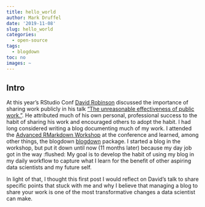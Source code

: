 ```yaml
---
title: hello_world
author: Mark Druffel
date: '2019-11-08'
slug: hello_world
categories:
  - open-source
tags:
  - blogdown
toc: no
images: ~
---
```


## Intro  
At this year's RStudio Conf [David Robinson](http://varianceexplained.org/) discussed the importance of sharing work publicly in his talk ["The unreasonable effectiveness of public work."](https://resources.rstudio.com/rstudio-conf-2019/the-unreasonable-effectiveness-of-public-work). He attributed much of his own personal, professional success to the habit of sharing his work and encouraged others to adopt the habit. I had long considered writing a blog documenting much of my work. I attended the [Advanced RMarkdown Workshop](https://arm.rbind.io/)  at the conference and learned, among other things, the blogdown [blogdown](https://github.com/rstudio/blogdown) package. I started a blog in the workshop, but put it down until now (11 months later) because my day job got in the way :flushed: My goal is to develop the habit of using my blog in my daily workflow to capture what I learn for the benefit of other aspiring data scientists and my future self.  

In light of that, I thought this first post I would reflect on David's talk to share specific points that stuck with me and why I believe that managing a blog to share your work is one of the most transformative changes a data scientist can make. 



